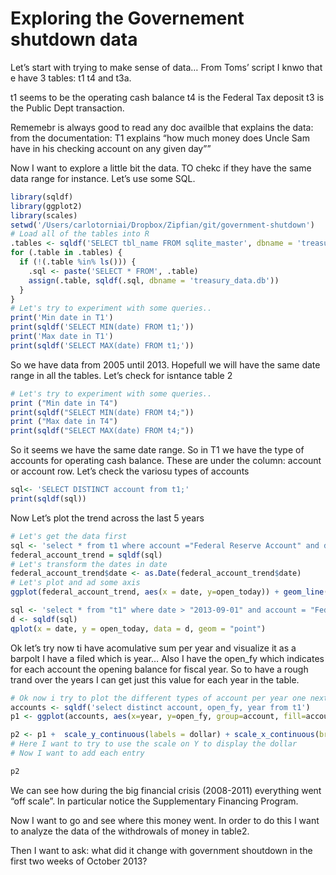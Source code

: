 Exploring the Governement shutdown data
========================================================

Let's start with trying to make sense of data...
From Toms' script I knwo that e have 3 tables:
t1 t4 and t3a.

t1 seems to be the operating cash balance
t4 is the Federal Tax deposit
t3 is the Public Dept transaction.

Rememebr is always good to read any doc availble that explains the data:
from the documentation:
T1 explains "how much money does Uncle Sam have in his checking account on any given day""

Now I want to explore a little bit the data.
TO chekc if they have the same data range for instance. Let's use some SQL.

```r
library(sqldf)
library(ggplot2)
library(scales)
setwd('/Users/carlotorniai/Dropbox/Zipfian/git/government-shutdown')
# Load all of the tables into R
.tables <- sqldf('SELECT tbl_name FROM sqlite_master', dbname = 'treasury_data.db')$tbl_name
for (.table in .tables) {
  if (!(.table %in% ls())) {
    .sql <- paste('SELECT * FROM', .table)
    assign(.table, sqldf(.sql, dbname = 'treasury_data.db'))
  }
}
# Let's try to experiment with some queries..
print('Min date in T1')
print(sqldf('SELECT MIN(date) FROM t1;'))
print('Max date in T1')
print(sqldf('SELECT MAX(date) FROM t1;'))
```

So we have data from 2005 until 2013.
Hopefull we will have the same date range in all the tables.
Let's check for isntance table 2
```r
# Let's try to experiment with some queries..
print ("Min date in T4")
print(sqldf("SELECT MIN(date) FROM t4;"))
print ("Max date in T4")
print(sqldf("SELECT MAX(date) FROM t4;"))
```

So it seems we have the same date range.
So in T1 we have the type of accounts for  operating cash balance.
These are under the column:
account or account row. Let's check the variosu types of accounts


```r
sql<- 'SELECT DISTINCT account from t1;'
print(sqldf(sql))
```

Now Let's plot the trend across the last 5 years
```r
# Let's get the data first
sql <- 'select * from t1 where account ="Federal Reserve Account" and date > "2011-01-01"'
federal_account_trend = sqldf(sql)
# Let's transform the dates in date
federal_account_trend$date <- as.Date(federal_account_trend$date)
# Let's plot and ad some axis
ggplot(federal_account_trend, aes(x = date, y=open_today)) + geom_line()
```

```r
sql <- 'select * from "t1" where date > "2013-09-01" and account = "Federal Reserve Account"'
d <- sqldf(sql)
qplot(x = date, y = open_today, data = d, geom = "point")
```

Ok let's try now ti have acomulative sum per year and visualize it as a barpolt
I have a filed which is year...
Also I have the open_fy which indicates for each account the opening balance for fiscal year.
So to have a rough trand over the years I can get just this value for each year in the table. 


```r
# Ok now i try to plot the different types of account per year one next to the ohter.
accounts <- sqldf('select distinct account, open_fy, year from t1')
p1 <- ggplot(accounts, aes(x=year, y=open_fy, group=account, fill=account)) + geom_bar(position="dodge", stat="identity") + xlab("Year") + ylab("Amount in Milions of US dollars") + labs(title = "Opening account Balance for account type between 2005 and 2013")

p2 <- p1 +  scale_y_continuous(labels = dollar) + scale_x_continuous(breaks=2005:2013)
# Here I want to try to use the scale on Y to display the dollar
# Now I want to add each entry 

p2
```
We can see how during the big financial crisis (2008-2011) everything went "off scale".
In particular notice the Supplementary Financing Program. 

Now I want  to go and see where this money went. In order to do this I want to analyze the data
of the withdrowals of money in table2.



Then I want to ask: what did it change with government shoutdown in the first two weeks of October 2013?
